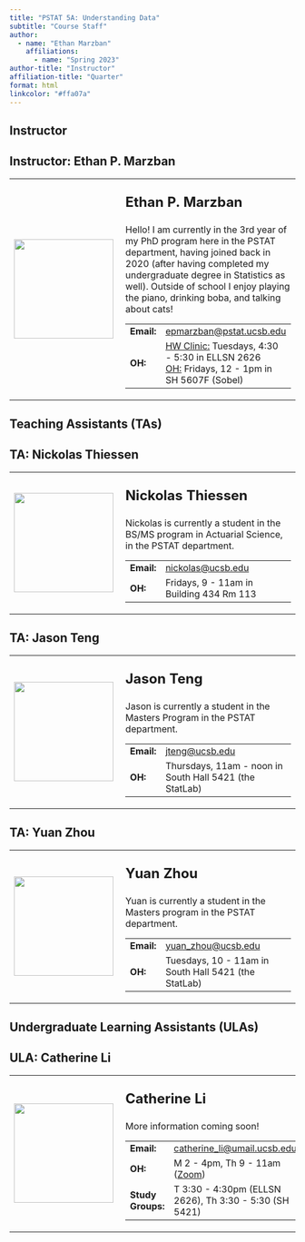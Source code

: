 ```yaml
---
title: "PSTAT 5A: Understanding Data"
subtitle: "Course Staff"
author:
  - name: "Ethan Marzban"
    affiliations:
      - name: "Spring 2023"
author-title: "Instructor"
affiliation-title: "Quarter"
format: html
linkcolor: "#ffa07a"
---
```


## Instructor

:::{.callout-note collapse="false"}
## Instructor: Ethan P. Marzban
<table>
  <tr>
    <td style = "padding-right: 10pt">
      <img src = "../Images/Profiles/placeholder.png" width = 175>
    </td>
    <td>
      <p style = "font-size:24px"><b>Ethan P. Marzban</b></p>
      <p>
        Hello! I am currently in the 3rd year of my PhD program here in the PSTAT department, having joined back in 2020 (after having completed my undergraduate degree in Statistics as well). Outside of school I enjoy playing the piano, drinking boba, and talking about cats!
      </p>
      <table>
        <tr>
          <td><b>Email:</b></td>
          <td><a href = "mailto:epmarzban@pstat.ucsb.edu">epmarzban@pstat.ucsb.edu</a></td>
        </tr>
        <tr>
          <td><b>OH:</b></td>
          <td><u>HW Clinic:</u> Tuesdays, 4:30 - 5:30 in ELLSN 2626 <br /> <u>OH:</u> Fridays, 12 - 1pm in SH 5607F (Sobel)</td>
        </tr>
      </table>
    </td>
  </tr>
</table>
:::

## Teaching Assistants (TAs)

<!-- TA 1 -->
:::{.callout-note collapse="false"}
## TA: Nickolas Thiessen
<table>
  <tr>
    <td style = "padding-right: 10pt">
      <img src = "../Images/Profiles/placeholder.png" width = 175>
    </td>
    <td>
      <p style = "font-size:24px"><b>Nickolas Thiessen</b></p>
      <p>
        Nickolas is currently a student in the BS/MS program in Actuarial Science, in the PSTAT department.
      </p>
      <table>
        <tr>
          <td><b>Email:</b></td>
          <td><a href="mailto:nickolas@ucsb.edu">nickolas@ucsb.edu</a></td>
        </tr>
        <tr>
          <td><b>OH:</b></td>
          <td>Fridays, 9 - 11am in Building 434 Rm 113 </td>
        </tr>
      </table>
    </td>
  </tr>
</table>
:::

<!-- Jason Teng -->
:::{.callout-note collapse="false"}
## TA: Jason Teng
<table>
  <tr>
    <td style = "padding-right: 10pt">
      <img src = "../Images/Profiles/placeholder.png" width = 175>
    </td>
    <td>
      <p style = "font-size:24px"><b>Jason Teng</b></p>
      <p>
        Jason is currently a student in the Masters Program in the PSTAT department.
      </p>
      <table>
        <tr>
          <td><b>Email:</b></td>
          <td><a href="mailto:jteng@ucsb.edu">jteng@ucsb.edu</a></td>
        </tr>
        <tr>
          <td><b>OH:</b></td>
          <td>Thursdays, 11am - noon in South Hall 5421 (the StatLab)</td>
        </tr>
      </table>
    </td>
  </tr>
</table>
:::

<!-- Yuan Zhou -->
:::{.callout-note collapse="false"}
## TA: Yuan Zhou
<table>
  <tr>
    <td style = "padding-right: 10pt">
      <img src = "../Images/Profiles/placeholder.png" width = 175>
    </td>
    <td>
      <p style = "font-size:24px"><b>Yuan Zhou</b></p>
      <p>
        Yuan is currently a student in the Masters program in the PSTAT department.
      </p>
      <table>
        <tr>
          <td><b>Email:</b></td>
          <td><a href="mailto:yuan_zhou@ucsb.edu">yuan_zhou@ucsb.edu</a></td>
        </tr>
        <tr>
          <td><b>OH:</b></td>
          <td>Tuesdays, 10 - 11am in South Hall 5421 (the StatLab)</td>
        </tr>
      </table>
    </td>
  </tr>
</table>
:::

## Undergraduate Learning Assistants (ULAs)

<!-- ULA 1 -->
:::{.callout-note collapse="false"}
## ULA: Catherine Li
<table>
  <tr>
    <td style = "padding-right: 10pt">
      <img src = "../Images/Profiles/placeholder.png" width = 175>
    </td>
    <td>
      <p style = "font-size:24px"><b>Catherine Li</b></p>
      <p>
        More information coming soon!
      </p>
      <table>
        <tr>
          <td><b>Email:</b></td>
          <td><a href="mailto:catherine_li@umail.ucsb.edu">catherine_li@umail.ucsb.edu</a></td>
        </tr>
        <tr>
          <td><b>OH:</b></td>
          <td>M 2 - 4pm, Th 9 - 11am ([Zoom](https://ucsb.zoom.us/j/84381539895?pwd=U1kzUDB0c3h1VTl3ajY4cDdHWXdHQT09)) </td>
        </tr>
        <td><b>Study Groups:</b></td>
          <td>T 3:30 - 4:30pm (ELLSN 2626), Th 3:30 - 5:30 (SH 5421) </td>
        </tr>
      </table>
    </td>
  </tr>
</table>
:::
